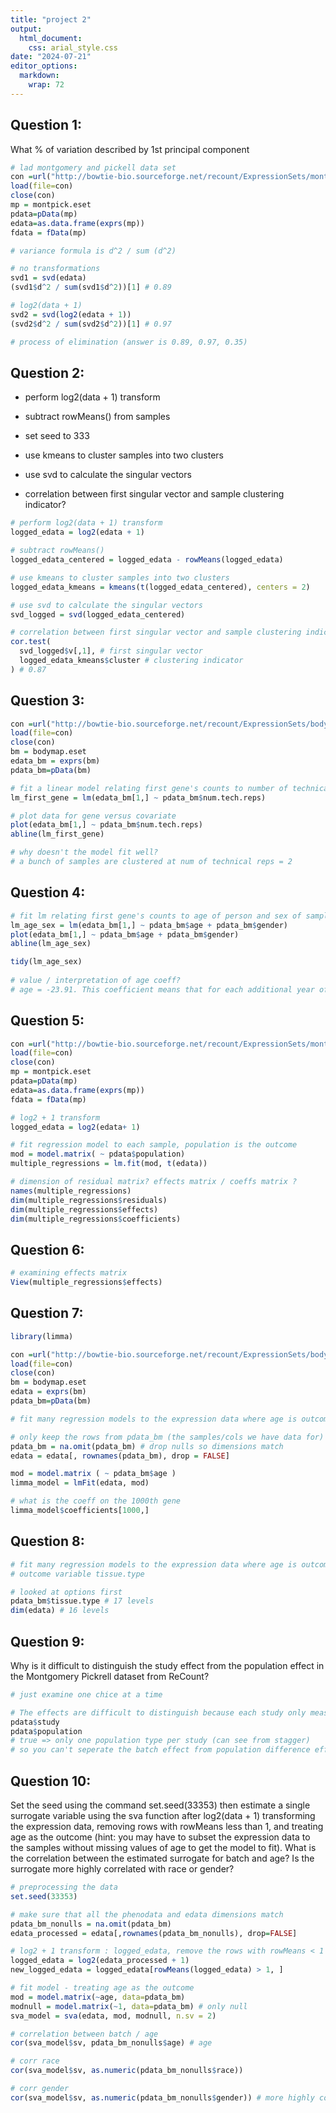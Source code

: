```yaml
---
title: "project 2"
output: 
  html_document: 
    css: arial_style.css
date: "2024-07-21"
editor_options: 
  markdown: 
    wrap: 72
---
```


## Question 1:

What % of variation described by 1st principal component

```r

# lad montgomery and pickell data set 
con =url("http://bowtie-bio.sourceforge.net/recount/ExpressionSets/montpick_eset.RData")
load(file=con)
close(con)
mp = montpick.eset
pdata=pData(mp)
edata=as.data.frame(exprs(mp))
fdata = fData(mp)

# variance formula is d^2 / sum (d^2)

# no transformations 
svd1 = svd(edata)
(svd1$d^2 / sum(svd1$d^2))[1] # 0.89

# log2(data + 1)
svd2 = svd(log2(edata + 1))
(svd2$d^2 / sum(svd2$d^2))[1] # 0.97

# process of elimination (answer is 0.89, 0.97, 0.35)
```

## Question 2:

-   perform log2(data + 1) transform

-   subtract rowMeans() from samples

-   set seed to 333

-   use kmeans to cluster samples into two clusters

-   use svd to calculate the singular vectors

-   correlation between first singular vector and sample clustering
    indicator?

```r

# perform log2(data + 1) transform 
logged_edata = log2(edata + 1)

# subtract rowMeans() 
logged_edata_centered = logged_edata - rowMeans(logged_edata)

# use kmeans to cluster samples into two clusters 
logged_edata_kmeans = kmeans(t(logged_edata_centered), centers = 2)

# use svd to calculate the singular vectors
svd_logged = svd(logged_edata_centered)

# correlation between first singular vector and sample clustering indicator? 
cor.test(
  svd_logged$v[,1], # first singular vector
  logged_edata_kmeans$cluster # clustering indicator 
) # 0.87 
```

## Question 3:

```r

con =url("http://bowtie-bio.sourceforge.net/recount/ExpressionSets/bodymap_eset.RData")
load(file=con)
close(con)
bm = bodymap.eset
edata_bm = exprs(bm)
pdata_bm=pData(bm)

# fit a linear model relating first gene's counts to number of technical replicates
lm_first_gene = lm(edata_bm[1,] ~ pdata_bm$num.tech.reps)

# plot data for gene versus covariate 
plot(edata_bm[1,] ~ pdata_bm$num.tech.reps)
abline(lm_first_gene)

# why doesn't the model fit well? 
# a bunch of samples are clustered at num of technical reps = 2 
```

## Question 4:

```r

# fit lm relating first gene's counts to age of person and sex of samples
lm_age_sex = lm(edata_bm[1,] ~ pdata_bm$age + pdata_bm$gender)
plot(edata_bm[1,] ~ pdata_bm$age + pdata_bm$gender)
abline(lm_age_sex)

tidy(lm_age_sex)
 
# value / interpretation of age coeff? 
# age = -23.91. This coefficient means that for each additional year of age, the count goes down by an average of 23.91 for a fixed sex.
```

## Question 5:

```r

con =url("http://bowtie-bio.sourceforge.net/recount/ExpressionSets/montpick_eset.RData")
load(file=con)
close(con)
mp = montpick.eset
pdata=pData(mp)
edata=as.data.frame(exprs(mp))
fdata = fData(mp)

# log2 + 1 transform 
logged_edata = log2(edata+ 1)

# fit regression model to each sample, population is the outcome 
mod = model.matrix( ~ pdata$population)
multiple_regressions = lm.fit(mod, t(edata))

# dimension of residual matrix? effects matrix / coeffs matrix ?
names(multiple_regressions)
dim(multiple_regressions$residuals)
dim(multiple_regressions$effects)
dim(multiple_regressions$coefficients)
```

## Question 6:

```r

# examining effects matrix
View(multiple_regressions$effects)
```

## Question 7:

```r

library(limma)

con =url("http://bowtie-bio.sourceforge.net/recount/ExpressionSets/bodymap_eset.RData")
load(file=con)
close(con)
bm = bodymap.eset
edata = exprs(bm)
pdata_bm=pData(bm)

# fit many regression models to the expression data where age is outcome variable 

# only keep the rows from pdata_bm (the samples/cols we have data for)
pdata_bm = na.omit(pdata_bm) # drop nulls so dimensions match
edata = edata[, rownames(pdata_bm), drop = FALSE]

mod = model.matrix ( ~ pdata_bm$age )
limma_model = lmFit(edata, mod)

# what is the coeff on the 1000th gene 
limma_model$coefficients[1000,]
```

## Question 8:

```r

# fit many regression models to the expression data where age is outcome variable 
# outcome variable tissue.type

# looked at options first
pdata_bm$tissue.type # 17 levels 
dim(edata) # 16 levels 
```

## Question 9:

Why is it difficult to distinguish the study effect from the population
effect in the Montgomery Pickrell dataset from ReCount?

```r

# just examine one chice at a time

# The effects are difficult to distinguish because each study only measured one population. 
pdata$study
pdata$population
# true => only one population type per study (can see from stagger)
# so you can't seperate the batch effect from population difference effect 
```

## Question 10:

Set the seed using the command set.seed(33353) then estimate a single
surrogate variable using the sva function after log2(data + 1)
transforming the expression data, removing rows with rowMeans less than
1, and treating age as the outcome (hint: you may have to subset the
expression data to the samples without missing values of age to get the
model to fit). What is the correlation between the estimated surrogate
for batch and age? Is the surrogate more highly correlated with race or
gender?

```r
# preprocessing the data
set.seed(33353)

# make sure that all the phenodata and edata dimensions match 
pdata_bm_nonulls = na.omit(pdata_bm)
edata_processed = edata[,rownames(pdata_bm_nonulls), drop=FALSE]

# log2 + 1 transform : logged_edata, remove the rows with rowMeans < 1
logged_edata = log2(edata_processed + 1)
new_logged_edata = logged_edata[rowMeans(logged_edata) > 1, ]

# fit model - treating age as the outcome 
mod = model.matrix(~age, data=pdata_bm)
modnull = model.matrix(~1, data=pdata_bm) # only null 
sva_model = sva(edata, mod, modnull, n.sv = 2)

# correlation between batch / age 
cor(sva_model$sv, pdata_bm_nonulls$age) # age 

# corr race
cor(sva_model$sv, as.numeric(pdata_bm_nonulls$race))

# corr gender
cor(sva_model$sv, as.numeric(pdata_bm_nonulls$gender)) # more highly corr by gender
```
